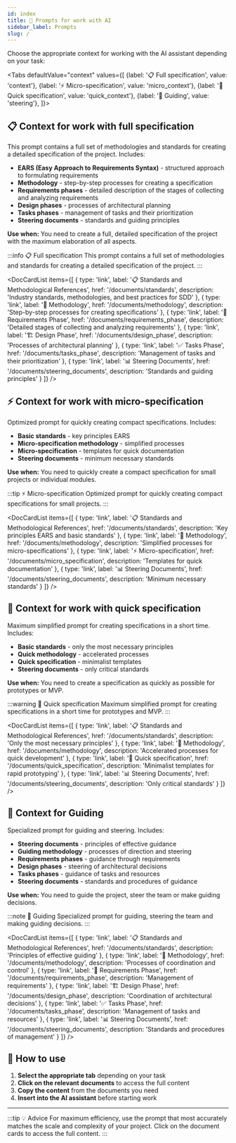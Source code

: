 ```yaml
---
id: index
title: 🤖 Prompts for work with AI
sidebar_label: Prompts
slug: /
---
```


Choose the appropriate context for working with the AI assistant depending on your task:


<Tabs
  defaultValue="context"
  values={[
    {label: '📋 Full specification', value: 'context'},
    {label: '⚡ Micro-specification', value: 'micro_context'},
    {label: '🚀 Quick specification', value: 'quick_context'},
    {label: '🎯 Guiding', value: 'steering'},
  ]}>
  <TabItem value="context">

<CopyButton />

## 📋 Context for work with full specification

This prompt contains a full set of methodologies and standards for creating a detailed specification of the project. Includes:

- **EARS (Easy Approach to Requirements Syntax)** - structured approach to formulating requirements
- **Methodology** - step-by-step processes for creating a specification
- **Requirements phases** - detailed description of the stages of collecting and analyzing requirements
- **Design phases** - processes of architectural planning
- **Tasks phases** - management of tasks and their prioritization
- **Steering documents** - standards and guiding principles

**Use when:** You need to create a full, detailed specification of the project with the maximum elaboration of all aspects.

:::info 📋 Full specification
This prompt contains a full set of methodologies and standards for creating a detailed specification of the project.
:::

<DocCardList items={[
  {
    type: 'link',
    label: '📋 Standards and Methodological References',
    href: '/documents/standards',
    description: 'Industry standards, methodologies, and best practices for SDD'
  },
  {
    type: 'link', 
    label: '🔧 Methodology',
    href: '/documents/methodology',
    description: 'Step-by-step processes for creating specifications'
  },
  {
    type: 'link',
    label: '📝 Requirements Phase', 
    href: '/documents/requirements_phase',
    description: 'Detailed stages of collecting and analyzing requirements'
  },
  {
    type: 'link',
    label: '🏗️ Design Phase',
    href: '/documents/design_phase', 
    description: 'Processes of architectural planning'
  },
  {
    type: 'link',
    label: '✅ Tasks Phase',
    href: '/documents/tasks_phase',
    description: 'Management of tasks and their prioritization'
  },
  {
    type: 'link',
    label: '📊 Steering Documents',
    href: '/documents/steering_documents',
    description: 'Standards and guiding principles'
  }
]} />

  </TabItem>
  <TabItem value="micro_context">

<CopyButton />

## ⚡ Context for work with micro-specification

Optimized prompt for quickly creating compact specifications. Includes:

- **Basic standards** - key principles EARS
- **Micro-specification methodology** - simplified processes
- **Micro-specification** - templates for quick documentation
- **Steering documents** - minimum necessary standards

**Use when:** You need to quickly create a compact specification for small projects or individual modules.

:::tip ⚡ Micro-specification
Optimized prompt for quickly creating compact specifications for small projects.
:::

<DocCardList items={[
  {
    type: 'link',
    label: '📋 Standards and Methodological References',
    href: '/documents/standards',
    description: 'Key principles EARS and basic standards'
  },
  {
    type: 'link', 
    label: '🔧 Methodology',
    href: '/documents/methodology',
    description: 'Simplified processes for micro-specifications'
  },
  {
    type: 'link',
    label: '⚡ Micro-specification',
    href: '/documents/micro_specification', 
    description: 'Templates for quick documentation'
  },
  {
    type: 'link',
    label: '📊 Steering Documents',
    href: '/documents/steering_documents',
    description: 'Minimum necessary standards'
  }
]} />

  </TabItem>
  <TabItem value="quick_context">

<CopyButton />

## 🚀 Context for work with quick specification

Maximum simplified prompt for creating specifications in a short time. Includes:

- **Basic standards** - only the most necessary principles
- **Quick methodology** - accelerated processes
- **Quick specification** - minimalist templates
- **Steering documents** - only critical standards

**Use when:** You need to create a specification as quickly as possible for prototypes or MVP.

:::warning 🚀 Quick specification
Maximum simplified prompt for creating specifications in a short time for prototypes and MVP.
:::

<DocCardList items={[
  {
    type: 'link',
    label: '📋 Standards and Methodological References',
    href: '/documents/standards',
    description: 'Only the most necessary principles'
  },
  {
    type: 'link', 
    label: '🔧 Methodology',
    href: '/documents/methodology',
    description: 'Accelerated processes for quick development'
  },
  {
    type: 'link',
    label: '🚀 Quick specification',
    href: '/documents/quick_specification', 
    description: 'Minimalist templates for rapid prototyping'
  },
  {
    type: 'link',
    label: '📊 Steering Documents',
    href: '/documents/steering_documents',
    description: 'Only critical standards'
  }
]} />

  </TabItem>
  <TabItem value="steering">

<CopyButton />

## 🎯 Context for Guiding

Specialized prompt for guiding and steering. Includes:

- **Steering documents** - principles of effective guidance
- **Guiding methodology** - processes of direction and steering
- **Requirements phases** - guidance through requirements
- **Design phases** - steering of architectural decisions
- **Tasks phases** - guidance of tasks and resources
- **Steering documents** - standards and procedures of guidance

**Use when:** You need to guide the project, steer the team or make guiding decisions.

:::note 🎯 Guiding
Specialized prompt for guiding, steering the team and making guiding decisions.
:::

<DocCardList items={[
  {
    type: 'link',
    label: '📋 Standards and Methodological References',
    href: '/documents/standards',
    description: 'Principles of effective guiding'
  },
  {
    type: 'link', 
    label: '🔧 Methodology',
    href: '/documents/methodology',
    description: 'Processes of coordination and control'
  },
  {
    type: 'link',
    label: '📝 Requirements Phase', 
    href: '/documents/requirements_phase',
    description: 'Management of requirements'
  },
  {
    type: 'link',
    label: '🏗️ Design Phase',
    href: '/documents/design_phase', 
    description: 'Coordination of architectural decisions'
  },
  {
    type: 'link',
    label: '✅ Tasks Phase',
    href: '/documents/tasks_phase',
    description: 'Management of tasks and resources'
  },
  {
    type: 'link',
    label: '📊 Steering Documents',
    href: '/documents/steering_documents',
    description: 'Standards and procedures of management'
  }
]} />

  </TabItem>
</Tabs>

## 🎯 How to use

1. **Select the appropriate tab** depending on your task
2. **Click on the relevant documents** to access the full content
3. **Copy the content** from the documents you need
4. **Insert into the AI assistant** before starting work

---

:::tip 💡 Advice
For maximum efficiency, use the prompt that most accurately matches the scale and complexity of your project. Click on the document cards to access the full content.
:::

 